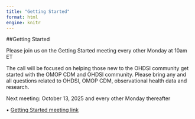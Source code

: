 ```yaml
---
title: "Getting Started"
format: html
engine: knitr
---
```


##Getting Started

Please join us on the Getting Started meeting every other Monday at 10am ET

The call will be focused on helping those new to the OHDSI community get started with the OMOP CDM and OHDSI community. Please bring any and all questions related to OHDSI, OMOP CDM, observational health data and research.

Next meeting: October 13, 2025 and every other Monday thereafter

•	[Getting Started meeting link](https://teams.microsoft.com/l/meetup-join/19%3ameeting_YjVkMjBmZTgtZjM0MS00N2QwLWIzODctZTNlMjA1MmUxYzA5%40thread.v2/0?context=%7b%22Tid%22%3a%2214b77578-9773-42d5-8507-251ca2dc2b06%22%2c%22Oid%22%3a%2289bf3edf-e8d2-4417-9263-838fe9354d6b%22%7d)

